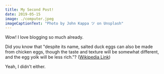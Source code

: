 ```yaml
---
title: My Second Post!
date: 2019-05-15
image: ./computer.jpeg
imageCaptionText: "Photo by John Kappa ツ on Unsplash"
---
```


Wow! I love blogging so much already.

Did you know that "despite its name, salted duck eggs can also be made from chicken eggs, though the taste and texture will be somewhat different, and the egg yolk will be less rich."? ([Wikipedia Link](https://en.wikipedia.org/wiki/Salted_duck_egg))

Yeah, I didn't either.

